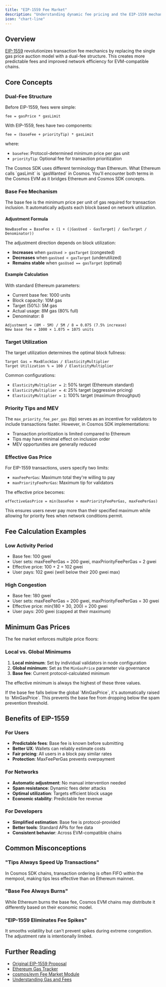 ```yaml
---
title: "EIP-1559 Fee Market"
description: "Understanding dynamic fee pricing and the EIP-1559 mechanism in Cosmos EVM chains"
icon: "chart-line"
---
```


## Overview

[EIP-1559](https://github.com/ethereum/EIPs/blob/master/EIPS/eip-1559.md) revolutionizes transaction fee mechanics by replacing the single gas price auction model with a dual-fee structure. This creates more predictable fees and improved network efficiency for EVM-compatible chains.

## Core Concepts

### Dual-Fee Structure

Before EIP-1559, fees were simple:
```
fee = gasPrice * gasLimit
```

With EIP-1559, fees have two components:
```
fee = (baseFee + priorityTip) * gasLimit
```

where:
- `baseFee`: Protocol-determined minimum price per gas unit
- `priorityTip`: Optional fee for transaction prioritization

<Info>
  The Cosmos SDK uses different terminology than Ethereum. What Ethereum calls `gasLimit` is `gasWanted` in Cosmos. You'll encounter both terms in the Cosmos EVM as it bridges Ethereum and Cosmos SDK concepts.
</Info>

### Base Fee Mechanism

The base fee is the minimum price per unit of gas required for transaction inclusion. It automatically adjusts each block based on network utilization.

#### Adjustment Formula

```
NewBaseFee = BaseFee × (1 + (|GasUsed - GasTarget| / GasTarget / Denominator))
```

The adjustment direction depends on block utilization:
- **Increases** when `gasUsed > gasTarget` (congested)
- **Decreases** when `gasUsed < gasTarget` (underutilized)
- **Remains stable** when `gasUsed == gasTarget` (optimal)

#### Example Calculation

With standard Ethereum parameters:
- Current base fee: 1000 units
- Block capacity: 10M gas
- Target (50%): 5M gas
- Actual usage: 8M gas (80% full)
- Denominator: 8

```
Adjustment = (8M - 5M) / 5M / 8 = 0.075 (7.5% increase)
New base fee = 1000 × 1.075 = 1075 units
```

### Target Utilization

The target utilization determines the optimal block fullness:

```
Target Gas = MaxBlockGas / ElasticityMultiplier
Target Utilization % = 100 / ElasticityMultiplier
```

Common configurations:
- `ElasticityMultiplier = 2`: 50% target (Ethereum standard)
- `ElasticityMultiplier = 4`: 25% target (aggressive pricing)
- `ElasticityMultiplier = 1`: 100% target (maximum throughput)

### Priority Tips and MEV

The `max_priority_fee_per_gas` (tip) serves as an incentive for validators to include transactions faster. However, in Cosmos SDK implementations:
- Transaction prioritization is limited compared to Ethereum
- Tips may have minimal effect on inclusion order
- MEV opportunities are generally reduced

### Effective Gas Price

For EIP-1559 transactions, users specify two limits:
- `maxFeePerGas`: Maximum total they're willing to pay
- `maxPriorityFeePerGas`: Maximum tip for validators

The effective price becomes:
```
effectiveGasPrice = min(baseFee + maxPriorityFeePerGas, maxFeePerGas)
```

This ensures users never pay more than their specified maximum while allowing for priority fees when network conditions permit.

## Fee Calculation Examples

### Low Activity Period
- Base fee: 100 gwei
- User sets: maxFeePerGas = 200 gwei, maxPriorityFeePerGas = 2 gwei
- Effective price: 100 + 2 = 102 gwei
- User pays: 102 gwei (well below their 200 gwei max)

### High Congestion
- Base fee: 180 gwei
- User sets: maxFeePerGas = 200 gwei, maxPriorityFeePerGas = 30 gwei
- Effective price: min(180 + 30, 200) = 200 gwei
- User pays: 200 gwei (capped at their maximum)

## Minimum Gas Prices

The fee market enforces multiple price floors:

### Local vs. Global Minimums

1. **Local minimum**: Set by individual validators in node configuration
2. **Global minimum**: Set as the `MinGasPrice` parameter via governance
3. **Base fee**: Current protocol-calculated minimum

The effective minimum is always the highest of these three values.

<Alert>
  If the base fee falls below the global `MinGasPrice`, it's automatically raised to `MinGasPrice`. This prevents the base fee from dropping below the spam prevention threshold.
</Alert>

## Benefits of EIP-1559

### For Users
- **Predictable fees**: Base fee is known before submitting
- **Better UX**: Wallets can reliably estimate costs
- **Fair pricing**: All users in a block pay similar rates
- **Protection**: MaxFeePerGas prevents overpayment

### For Networks
- **Automatic adjustment**: No manual intervention needed
- **Spam resistance**: Dynamic fees deter attacks
- **Optimal utilization**: Targets efficient block usage
- **Economic stability**: Predictable fee revenue

### For Developers
- **Simplified estimation**: Base fee is protocol-provided
- **Better tools**: Standard APIs for fee data
- **Consistent behavior**: Across EVM-compatible chains

## Common Misconceptions

### "Tips Always Speed Up Transactions"
In Cosmos SDK chains, transaction ordering is often FIFO within the mempool, making tips less effective than on Ethereum mainnet.

### "Base Fee Always Burns"
While Ethereum burns the base fee, Cosmos EVM chains may distribute it differently based on their economic model.

### "EIP-1559 Eliminates Fee Spikes"
It smooths volatility but can't prevent spikes during extreme congestion. The adjustment rate is intentionally limited.

## Further Reading

- [Original EIP-1559 Proposal](https://github.com/ethereum/EIPs/blob/master/EIPS/eip-1559.md)
- [Ethereum Gas Tracker](https://etherscan.io/gastracker)
- [cosmos/evm Fee Market Module](https://github.com/cosmos/evm/tree/v0.4.1/x/feemarket)
- [Understanding Gas and Fees](/docs/evm/v0.5.0/documentation/concepts/gas-and-fees)